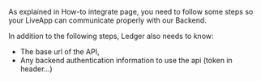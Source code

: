 As explained in How-to integrate page, you need to follow some steps so your LiveApp can communicate properly with our Backend. 

In addition to the following steps, Ledger also needs to know:
  - The base url of the API,
  - Any backend authentication information to use the api (token in header...)